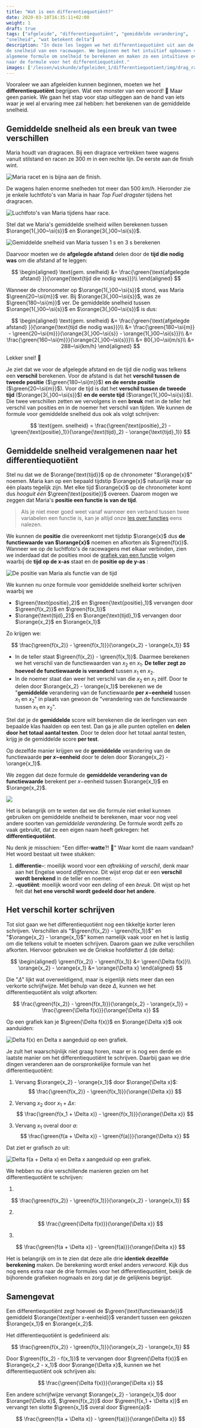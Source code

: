 ```yaml
---
title: "Wat is een differentiequotiënt?"
date: 2020-03-10T16:35:11+02:00
weight: 1
draft: true
tags: ["afgeleide", "differentiequotiënt", "gemiddelde verandering",
"snelheid", "wat betekent delta"]
description: "In deze les leggen we het differentiequotiënt uit aan de hand van
de snelheid van een racewagen. We beginnen met het intuïtief opbouwen van een
algemene formule om snelheid te berekenen en maken zo een intuïtieve overstap
naar de formule voor het differentiequotiënt."
images: ['/lessen/wiskunde/afgeleiden_1/differentiequotient/img/drag_racing.png', '/lessen/wiskunde/afgeleiden_1/differentiequotient/img/maria_race_top.png', '/lessen/wiskunde/afgeleiden_1/differentiequotient/img/maria_avg_speed_1s_3s.png', '/lessen/wiskunde/afgeleiden_1/differentiequotient/img/maria_race_function.png', '/lessen/wiskunde/afgeleiden_1/differentiequotient/img/diff_quot_intuitie.png', '/lessen/wiskunde/afgeleiden_1/differentiequotient/img/graph_delta_fx_delta_x.png', '/lessen/wiskunde/afgeleiden_1/differentiequotient/img/graph_delta_fa+delta_x_delta_x.png']
---
```


Vooraleer we aan afgeleiden kunnen beginnen, moeten we het
**differentiequotiënt** begrijpen. Wat een monster van een woord! 🦕 Maar geen
paniek. We gaan het stap voor stap uitleggen aan de hand van iets waar je wel
al ervaring mee zal hebben: het berekenen van de gemiddelde snelheid.

## Gemiddelde snelheid als een breuk van twee verschillen

Maria houdt van dragracen. Bij een dragrace vertrekken twee wagens vanuit
stilstand en racen ze $300~\si{m}$ in een rechte lijn. De eerste aan de finish
wint.

![Maria racet en is bijna aan de finish.](img/drag_racing.png)

De wagens halen enorme snelheden tot meer dan $500~\si{km/h}$. Hieronder zie je
enkele luchtfoto's van Maria in haar _Top Fuel dragster_ tijdens het dragracen.

![Luchtfoto's van Maria tijdens haar race.](img/maria_race_top.png)

Stel dat we Maria's gemiddelde snelheid willen berekenen
tussen $\orange{1{,}00~\si{s}}$ en $\orange{3{,}00~\si{s}}$.

![Gemiddelde snelheid van Maria tussen 1 s en 3 s berekenen](img/maria_avg_speed_1s_3s.png)

Daarvoor moeten we de **afgelegde afstand** <Mute text="(hoeveel (kilo)meter?)"
/> delen door de **tijd die nodig was** <Mute text="(hoeveel uur of seconden?)"
/> om die afstand af te leggen:

$$
\begin{aligned}
\text{gem. snelheid} &= \frac{\green{\text{afgelegde afstand} }}{\orange{\text{tijd die nodig was}}}\\
\end{aligned}
$$

Wanneer de chronometer op $\orange{1{,}00~\si{s}}$ stond, was Maria
$\green{20~\si{m}}$ ver. Bij $\orange{3{,}00~\si{s}}$, was ze
$\green{180~\si{m}}$ ver. De gemiddelde snelheid tussen
$\orange{1{,}00~\si{s}}$ en $\orange{3{,}00~\si{s}}$ is dus:

$$
\begin{aligned}
\text{gem. snelheid} &= \frac{\green{\text{afgelegde afstand} }}{\orange{\text{tijd die nodig was}}}\\
 &= \frac{\green{180~\si{m}} - \green{20~\si{m}}}{\orange{3{,}00~\si{s}} - \orange{1{,}00~\si{s}}}\\
 &= \frac{\green{160~\si{m}}}{\orange{2{,}00~\si{s}}}\\
 &= 80{,}0~\si{m/s}\\
 &= 288~\si{km/h}
\end{aligned}
$$

Lekker snel! 🚀

Je ziet dat we voor de afgelegde afstand en de tijd die nodig was telkens een
**verschil** berekenen. Voor de afstand is dat het **verschil tussen de tweede
positie** ($\green{180~\si{m}}$) **en de eerste positie**
($\green{20~\si{m}}$). Voor de tijd is dat het **verschil tussen de tweede
tijd** ($\orange{3{,}00~\si{s}}$) **en de eerste tijd**
($\orange{1{,}00~\si{s}}$). Die twee verschillen zetten we vervolgens in een
**breuk** met in de teller <Mute text="(boven)" /> het verschil van posities en 
in de noemer <Mute text="(onder)" /> het
verschil van tijden. We kunnen de formule voor gemiddelde snelheid dus ook als
volgt schrijven:


$$
\text{gem. snelheid} = \frac{\green{\text{positie}_2} - \green{\text{positie}_1}}{\orange{\text{tijd}_2} - \orange{\text{tijd}_1}}
$$


## Gemiddelde snelheid veralgemenen naar het differentiequotiënt

Stel nu dat we de $\orange{\text{tijd}}$ op de chronometer "$\orange{x}$"
noemen. Maria kan op een bepaald tijdstip $\orange{x}$ natuurlijk maar op één
plaats tegelijk zijn. Met elke tijd $\orange{x}$ op de chronometer komt dus
_hooguit één_ $\green{\text{positie}}$ overeen. Daarom mogen we zeggen dat
Maria's **positie een functie is van de tijd**.

> Als je niet meer goed weet vanaf wanneer een verband tussen twee variabelen
> <Mute text="(zoals positie en tijd)" /> een functie is, kan je altijd onze
> [les over functies](../functies/intro) eens nalezen.

We kunnen de **positie** die overeenkomt met tijdstip $\orange{x}$ dus **de
functiewaarde van $\orange{x}$** noemen en afkorten als $\green{f(x)}$. Wanneer
we op de luchtfoto's de racewagens met elkaar verbinden, zien we inderdaad dat
de posities mooi de [grafiek van een functie](../functies/grafiek) volgen
waarbij de **tijd op de x-as** <Mute text="(horizontale as)" /> staat en de
**positie op de y-as** <Mute text="(verticale as)" />:

![De positie van Maria als functie van de tijd](img/maria_race_function.png)

We kunnen nu onze formule voor gemiddelde snelheid korter schrijven waarbij we

-   $\green{\text{positie}_2}$ en $\green{\text{positie}_1}$ vervangen door
    $\green{f(x_2)}$ en $\green{f(x_1)}$
-   $\orange{\text{tijd}_2}$ en $\orange{\text{tijd}_1}$ vervangen door
    $\orange{x_2}$ en $\orange{x_1}$

Zo krijgen we:


$$
\frac{\green{f(x_2)} - \green{f(x_1)}}{\orange{x_2} - \orange{x_1}}
$$


-   In de teller <Mute text="(boven)" /> staat $\green{f(x_2)} -
  \green{f(x_1)}$. Daarmee berekenen we het verschil van de functiewaarden van
    $x_2$ en $x_1$. **De teller zegt zo hoeveel de functiewaarde is veranderd**
    tussen $x_1$ en $x_2$.
-   In de noemer <Mute text="(onder)" /> staat dan weer het verschil van die
    $x_2$ en $x_1$ zélf. Door te delen door $\orange{x_2} - \orange{x_1}$
    berekenen we de "**gemiddelde** verandering van de functiewaarde **per
    $x-$eenheid** <Mute text="(bv. per seconde)" /> tussen $x_1$ en $x_2$" in
    plaats van gewoon de "verandering van de functiewaarde tussen $x_1$ en
    $x_2$".

<Expand title="Waarom zorgt die deling door $\orange{x_2} - \orange{x_1}$ voor een gemiddelde?">

Stel dat je de **gemiddelde** score wilt berekenen die de leerlingen van een bepaalde klas haalden op een test. Dan ga je alle punten optellen en **delen door het totaal aantal testen**. Door te delen door het totaal aantal testen, krijg je de gemiddelde score **per test**.

Op dezelfde manier krijgen we de **gemiddelde** verandering van de functiewaarde **per $x-$eenheid** door te delen door $\orange{x_2} - \orange{x_1}$.

</Expand>

We zeggen dat deze formule de **gemiddelde verandering van de functiewaarde** berekent per $x-$eenheid tussen $\orange{x_1}$ en $\orange{x_2}$.

![](img/diff_quot_intuitie.png)

Het is belangrijk om te weten dat we die formule niet enkel kunnen gebruiken om gemiddelde snelheid te berekenen, maar voor nog veel andere soorten van _gemiddelde verandering_.
De formule wordt zelfs zo vaak gebruikt, dat ze een eigen naam heeft gekregen: het **differentiequotiënt**.

<Expand title="Waar komt de naam differentiequotiënt vandaan?">

Nu denk je misschien: "Een differ-**watte**?! 🤨" Waar komt die
naam vandaan? Het woord bestaat uit twee stukken:

1. **differentie-**: moeilijk woord voor een _aftrekking_ of _verschil_, denk
   maar aan het Engelse woord _difference_. Dit wijst erop dat er een
   **verschil wordt berekend** in de teller en noemer.
2. **-quotiënt**: moeilijk woord voor een _deling_ of een _breuk_. Dit wijst
   op het feit dat **het ene verschil wordt gedeeld door het andere**.

</Expand>

## Het verschil korter schrijven

Tot slot gaan we het differentiequotiënt nog een tikkeltje korter leren
schrijven. Verschillen als "$\green{f(x_2)} - \green{f(x_1)}$" en
"$\orange{x_2} - \orange{x_1}$" komen namelijk vaak voor en het is lastig om
die telkens voluit te moeten schrijven. Daarom gaan we zulke verschillen
afkorten. Hiervoor gebruiken we de Griekse hoofdletter $\Delta$ (de delta):

$$
\begin{aligned}
\green{f(x_2)} - \green{f(x_1)} &= \green{\Delta f(x)}\\
 \orange{x_2} - \orange{x_1} &= \orange{\Delta x}
\end{aligned}
$$

Die "$\Delta$" lijkt wat overweldigend, maar is eigenlijk niets meer dan een
verkorte schrijfwijze. Met behulp van deze $\Delta$, kunnen we het
differentiequotiënt als volgt afkorten:


$$
\frac{\green{f(x_2)} - \green{f(x_1)}}{\orange{x_2} - \orange{x_1}} = \frac{\green{\Delta f(x)}}{\orange{\Delta x}}
$$


Op een grafiek kan je $\green{\Delta f(x)}$ en $\orange{\Delta x}$ ook aanduiden:

![Delta f(x) en Delta x aangeduid op een grafiek.](img/graph_delta_fx_delta_x.png)

Je zult het waarschijnlijk niet graag horen, maar er is nog een derde en laatste manier om het differentiequotiënt te schrijven. Daarbij gaan we drie dingen veranderen aan de oorspronkelijke formule van het differentiequotiënt:

1. Vervang $\orange{x_2} - \orange{x_1}$ door $\orange{\Delta x}$: 
$$
\frac{\green{f(x_2)} - \green{f(x_1)}}{\orange{\Delta x}}
$$

2. Vervang $x_2$ door $x_1 + \Delta x$: 
$$
\frac{\green{f(x_1 + \Delta x)} - \green{f(x_1)}}{\orange{\Delta x}}
$$

3. Vervang $x_1$ overal door $a$: 
$$
\frac{\green{f(a + \Delta x)} - \green{f(a)}}{\orange{\Delta x}}
$$


Dat ziet er grafisch zo uit:

![Delta f(a + Delta x) en Delta x aangeduid op een grafiek.](img/graph_delta_fa+delta_x_delta_x.png)

We hebben nu drie verschillende manieren gezien om het differentiequotiënt te schrijven:

1. 
$$
\frac{\green{f(x_2)} - \green{f(x_1)}}{\orange{x_2} - \orange{x_1}}
$$

2. 
$$
\frac{\green{\Delta f(x)}}{\orange{\Delta x}}
$$

3. 
$$
\frac{\green{f(a + \Delta x)} - \green{f(a)}}{\orange{\Delta x}}
$$


Het is belangrijk om in te zien dat deze alle drie **identiek dezelfde berekening** maken. De berekening wordt enkel anders _verwoord_. Kijk dus nog eens extra naar de drie formules voor het differentiequotiënt, bekijk de bijhorende grafieken nogmaals en zorg dat je de gelijkenis begrijpt.

## Samengevat

<Attention title="Wat is een differentiequotiënt?">

Een differentiequotiënt zegt hoeveel de $\green{\text{functiewaarde}}$
gemiddeld $\orange{\text{per x-eenheid}}$ verandert tussen een gekozen
$\orange{x_1}$ en $\orange{x_2}$.

Het differentiequotiënt is gedefinieerd als:


$$
\frac{\green{f(x_2)} - \green{f(x_1)}}{\orange{x_2} - \orange{x_1}}
$$


Door $\green{f(x_2) - f(x_1)}$ te vervangen door $\green{\Delta f(x)}$ en $\orange{x_2 - x_1}$ door $\orange{\Delta x}$, kunnen we het differentiequotiënt ook schrijven als:


$$
\frac{\green{\Delta f(x)}}{\orange{\Delta x}}
$$


Een andere schrijfwijze vervangt $\orange{x_2} - \orange{x_1}$ door $\orange{\Delta x}$, $\green{f(x_2)}$ door $\green{f(x_1 + \Delta x)}$ en vervangt ten slotte $\green{x_1}$ overal door $\green{a}$:


$$
\frac{\green{f(a + \Delta x)} - \green{f(a)}}{\orange{\Delta x}}
$$

</Attention>
